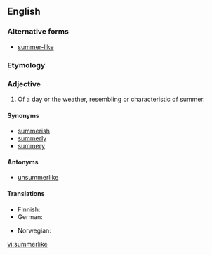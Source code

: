 ==English==

===Alternative forms===
* [[summer-like]]

===Etymology===
{{suffix|summer|like}}

===Adjective===
{{en-adj}}

# Of a day or the weather, resembling or characteristic of summer.

====Synonyms====
* [[summerish]]
* [[summerly]]
* [[summery]]

====Antonyms====
* [[unsummerlike]]

====Translations====
{{trans-top|of a day or the weather, resembling or characteristic of summer.}}
* Finnish: {{t|fi|kesäinen}}
* German: {{t-|de|sommerlich}}
{{trans-mid}}
* Norwegian: {{t|nl|sommerlig}}
{{trans-bottom}}


[[vi:summerlike]]